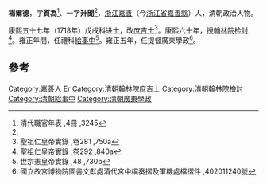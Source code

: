 '''楊爾德'''，字'''質為'''<ref name="#1">清代職官年表 ,4冊 ,3245</ref>、一字'''升聞'''<ref name="#1"/>，[[浙江|浙江]][[嘉善|嘉善]]（今[[浙江省|浙江省]][[嘉善縣|嘉善縣]]）人，清朝政治人物。

康熙五十七年（1718年）戊戌科进士，改[[庶吉士|庶吉士]]<ref>聖祖仁皇帝實錄 ,卷281 ,750a</ref>。康熙六十年，授[[翰林院|翰林院]][[检討|检討]]<ref>聖祖仁皇帝實錄 ,卷292 ,840a</ref>。雍正年間，任禮科[[給事中|給事中]]<ref>世宗憲皇帝實錄 ,48 ,730b</ref>。雍正五年，任提督廣東學政<ref>國立故宮博物院圖書文獻處清代宮中檔奏摺及軍機處檔摺件 ,402011240號</ref>。

==參考==
{{reflist|2}}

{{康熙五十七年戊戌科殿試金榜}}

{{Authority control}}

{{DEFAULTSORT:Yang楊}}
[[Category:嘉善人|Category:嘉善人]]
[[Category:杨姓|Er]]
[[Category:清朝翰林院庶吉士|Category:清朝翰林院庶吉士]]
[[Category:清朝翰林院檢討|Category:清朝翰林院檢討]]
[[Category:清朝給事中|Category:清朝給事中]]
[[Category:清朝廣東學政|Category:清朝廣東學政]]


{{清朝人物小作品}}